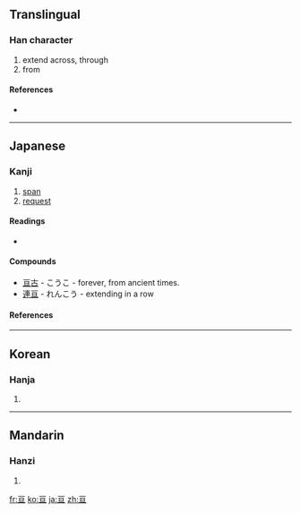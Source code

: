 {{also|亙}}<!-- may be replaced by zh-forms -->
==Translingual==

===Han character===
{{Han char|rn=7|rad=二|as=04|sn=6|four=|canj=一日一 (MAM)|ids=⿳[[一]][[日]][[一]]}}

# extend across, through
# from

====References====
* {{Han ref|kx=0087.040|dkj=00262|dj=0183.100|hdz=10017.160|uh=4E98|ud=20120}}

----

==Japanese==
{{ja-forms|[[亘]]|[[亘]]|[[亙]]}}

===Kanji===
{{ja-kanji|grade=n|rs=二04}}

# [[span]] 
# [[request]]

====Readings====
* {{ja-readings|on=[[せん]] (sen), [[かん]] (kan), [[こう]] (kō)|kun=[[もとめる]] (motomeru), [[わたる]] ([[亘る]], wataru)|nanori=[[せん]] (sen), [[のぶ]] (nobu), [[とおる]] (tōru), [[わたり]] (watari), [[ひろし]] (hiroshi) }}

====Compounds====
* [[亘古]] -  こうこ - forever, from ancient times.
* [[連亘]] - れんこう - extending in a row

====References====
{{ja-kref
|jis= 4F4B
|ku= 4743
|shift = 986a
|euc=
|freq= 1728
|nelson= 30 
|newnelson= 79 
|halpern= 1939 
|kld= 1232
|heisig= 32
|tuttle= 4c2.4
}}

----

==Korean==

===Hanja===
{{ko-hanja|hangeul=[[선]], [[환]]|rv=seon, hwan|mr=sŏn, hwan}}

# {{defn|Korean|sort=二04}}

----

==Mandarin==

===Hanzi===
{{cmn-hanzi|pin=[[gèn]] ([[gen4]])|wg=ken<sup>4</sup>}}

# {{defn|Mandarin|sort=二04}}

[[fr:亘]]
[[ko:亘]]
[[ja:亘]]
[[zh:亘]]